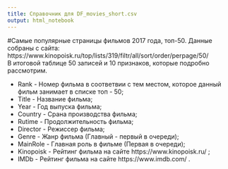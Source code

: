 ---
title: Справочник для DF_movies_short.csv
output: html_notebook
---

#Самые популярные страницы фильмов 2017 года, топ-50.
Данные собраны с сайта: https://www.kinopoisk.ru/top/lists/319/filtr/all/sort/order/perpage/50/  
В итоговой таблице 50 записей и 10 признаков, которые подробно рассмотрим.

<title>Список столбцов файла:</title>

- Rank - Номер фильма в соответвии с тем местом, которое данный фильм занимает в списке топ - 50;
- Title - Название фильма;
- Year - Год выпуска фильма;
- Country - Срана производства фильма;
- Rutime - Продолжительность фильма;
- Director - Режиссер фильма;
- Genre - Жанр фильма (Главный - первый в очереди);
- MainRole - Главная роль в фильме (Первая в очереди);
- Kinopoisk - Рейтинг фильма на сайте https://www.kinopoisk.ru/ ;
- IMDb - Рейтинг фильма на сайте https://www.imdb.com/ .

